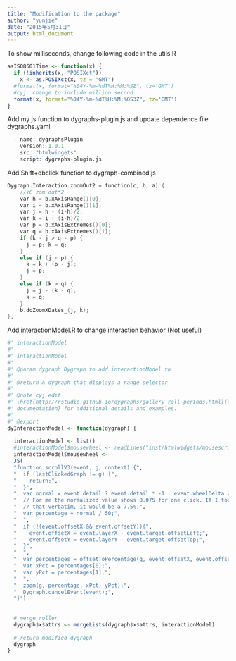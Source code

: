 ```yaml
---
title: "Modification to the package"
author: "yunjie"
date: "2015年5月31日"
output: html_document
---
```


To show milliseconds, change following code in the utils.R

```r
asISO8601Time <- function(x) {
  if (!inherits(x, "POSIXct"))
    x <- as.POSIXct(x, tz = "GMT")
  #format(x, format="%04Y-%m-%dT%H:%M:%SZ", tz='GMT')
  #cyj: change to include million second
  format(x, format="%04Y-%m-%dT%H:%M:%OS3Z", tz='GMT')
}

```

Add my js function to dygraphs-plugin.js and update dependence file dygraphs.yaml
```r
  - name: dygraphsPlugin
    version: 1.0.1
    src: "htmlwidgets"
    script: dygraphs-plugin.js
```

Add Shift+dbclick function to dygraph-combined.js
```c
Dygraph.Interaction.zoomOut2 = function(c, b, a) {
    //YC zom out*2
    var h = b.xAxisRange()[0];
    var i = b.xAxisRange()[1];
    var j = h - (i-h)/2;
    var k = i + (i-h)/2;
    var p = b.xAxisExtremes()[0];
    var q = b.xAxisExtremes()[1];
    if (k - j > q - p) {
      j = p; k = q;
    }
    else if (j < p) {
      k = k + (p - j);
      j = p;
    }
    else if (k > q) {
      j = j - (k - q);
      k = q;
    }
    b.doZoomXDates_(j, k);
};

```




Add interactionModel.R to change interaction behavior (Not useful)
```r
#' interactionModel
#' 
#' interactionModel
#' 
#' @param dygraph Dygraph to add interactionModel to
#'   
#' @return A dygraph that displays a range selector
#'   
#' @note cyj edit
#' \href{http://rstudio.github.io/dygraphs/gallery-roll-periods.html}{online
#' documentation} for additional details and examples.
#' 
#' @export
dyInteractionModel <- function(dygraph) {
  
  interactionModel <- list()
  #interactionModel$mousewheel <- readLines("inst/htmlwidgets/mousescroll.js")
  interactionModel$mousewheel <- 
  JS(
  "function scrollV3(event, g, context) {", 
  "  if (lastClickedGraph != g) {", 
  "    return;", 
  "  }", 
  "  var normal = event.detail ? event.detail * -1 : event.wheelDelta / 40;", 
  "  // For me the normalized value shows 0.075 for one click. If I took", 
  "  // that verbatim, it would be a 7.5%.", 
  "  var percentage = normal / 50;", 
  "  ", 
  "  if (!(event.offsetX && event.offsetY)){", 
  "    event.offsetX = event.layerX - event.target.offsetLeft;", 
  "    event.offsetY = event.layerY - event.target.offsetTop;", 
  "  }", 
  "  ", 
  "  var percentages = offsetToPercentage(g, event.offsetX, event.offsetY);", 
  "  var xPct = percentages[0];", 
  "  var yPct = percentages[1];", 
  "  ", 
  "  zoom(g, percentage, xPct, yPct);", 
  "  Dygraph.cancelEvent(event);", 
  "}")
  
  
  # merge roller
  dygraph$x$attrs <- mergeLists(dygraph$x$attrs, interactionModel)
  
  # return modified dygraph
  dygraph
}

```

